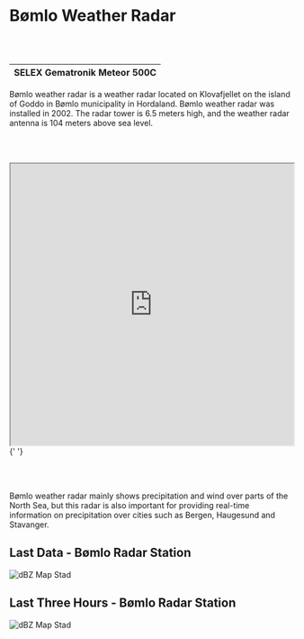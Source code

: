 
# Bømlo Weather Radar

<br></br>

| SELEX Gematronik Meteor 500C |
| ---------------------------- |

Bømlo weather radar is a weather radar located on Klovafjellet on the island of Goddo in Bømlo municipality in Hordaland. Bømlo weather radar was installed in 2002. The radar tower is 6.5 meters high, and the weather radar antenna is 104 meters above sea level.

<br></br>

<Bleed>
  <iframe
    src="https://api.mapbox.com/styles/v1/christopherlyon/cksox1i0408q217mkktlo78tj.html?fresh=true&title=hidden&access_token=pk.eyJ1IjoiY2hyaXN0b3BoZXJseW9uIiwiYSI6ImNrZXh0Z3dvazA0dWcydG84eGZudDNiZ3EifQ.o4v1FsSerU9M9tbF_lVaiw"
    width="100%"
    height="500px"
    title="RAYD.R Bømlo"
  ></iframe>{' '}
</Bleed>

<br></br>

Bømlo weather radar mainly shows precipitation and wind over parts of the North Sea, but this radar is also important for providing real-time information on precipitation over cities such as Bergen, Haugesund and Stavanger.

## Last Data - Bømlo Radar Station

![dBZ Map Stad](https://api.met.no/weatherapi/radar/2.0/?type=reflectivity&area=western_norway&content=image)

## Last Three Hours - Bømlo Radar Station

![dBZ Map Stad](https://api.met.no/weatherapi/radar/2.0/?type=reflectivity&area=western_norway&content=animation)

